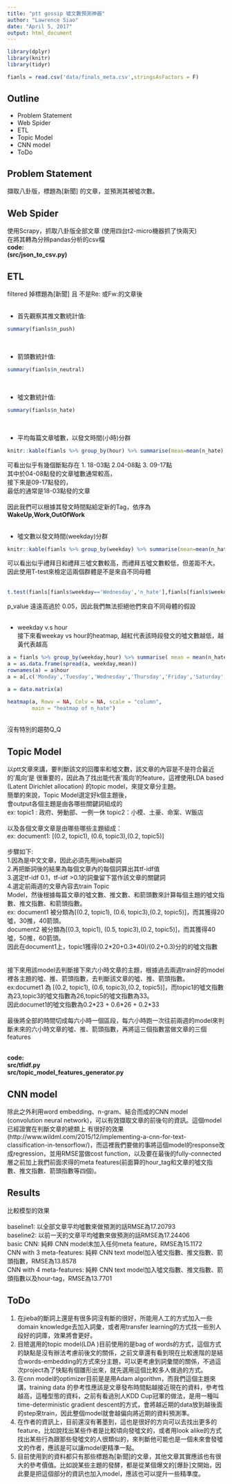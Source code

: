 ```yaml
---
title: "ptt gossip 噓文數預測神器"
author: "Lawrence Siao"
date: "April 5, 2017"
output: html_document
---
```


```r
library(dplyr)
library(knitr)
library(tidyr)

fianls = read.csv('data/finals_meta.csv',stringsAsFactors = F)

```
## Outline

* Problem Statement
* Web Spider
* ETL
* Topic Model
* CNN model
* ToDo

## Problem Statement

擷取八卦版，標題為[新聞] 的文章，並預測其被噓次數。

## Web Spider

使用Scrapy，抓取八卦版全部文章 (使用四台t2-micro機器抓了快兩天)<br>
在將其轉為分辨pandas分析的csv檔 <br>
**code:**<br>
**(src/json_to_csv.py)**

## ETL

filtered 掉標題為[新聞] 且 不是Re: 或Fw:的文章後 <br>
<br>

-   首先觀察其推文數統計值:<br>
```r
summary(fianls$n_push)
```
<br>

-   箭頭數統計值:<br>
```r
summary(fianls$n_neutral)
```
<br>

-   噓文數統計值:<br>
```r
summary(fianls$n_hate)
```
<br>

-   平均每篇文章噓數，以發文時間(小時)分群<br>


```r
knitr::kable(fianls %>% group_by(hour) %>% summarise(mean=mean(n_hate),sd=sd(n_hate)), format = "markdown")
```
可看出似乎有幾個斷點存在 1. 18-03點  2.04-08點 3. 09-17點 <br>
其中於04-08點發的文章噓數通常較高， <br>
接下來是09-17點發的， <br>
最低的通常是18-03點發的文章 <br>
<br>
因此我們可以根據其發文時間點給定新的Tag，依序為**WakeUp,Work,OutOfWork**<br>
<br>

-   噓文數以發文時間(weekday)分群<br>
```r
knitr::kable(fianls %>% group_by(weekday) %>% summarise(mean=mean(n_hate),sd=sd(n_hate)), format = "markdown")
```
可以看出似乎禮拜日和禮拜三噓文數較高，而禮拜五噓文數較低，但差距不大。<br>
因此使用T-test來檢定這兩個群體是不是來自不同母體<br>
<br>
```r
t.test(fianls[fianls$weekday=='Wednesday','n_hate'],fianls[fianls$weekday=='Friday','n_hate'])$p.value
```
p_value 遠遠高過於 0.05，因此我們無法拒絕他們來自不同母體的假設<br>
<br>

-   weekday v.s hour <br>
接下來看weekay vs hour的heatmap, 越紅代表該時段發文的噓文數越低，越黃代表越高<br>
```r

a = fianls %>% group_by(weekday,hour) %>% summarise( mean = mean(n_hate))
a = as.data.frame(spread(a, weekday,mean))
rownames(a) = a$hour
a = a[,c('Monday','Tuesday','Wednesday','Thursday','Friday','Saturday','Sunday')]

a = data.matrix(a)

heatmap(a, Rowv = NA, Colv = NA, scale = "column",
        main = "heatmap of n_hate")
```
<br>
沒有特別的趨勢Q_Q<br>

## Topic Model
以ptt文章來講，要判斷該文的回覆率和噓文數，該文章的內容是不是符合最近的'風向'是
很重要的，因此為了找出能代表'風向'的feature，這裡使用LDA based (Latent Dirichlet allocation) 的topic model，來提文章分主題。<br>
簡單的來說，Topic Model選定好k個主題後，<br>
會output各個主題是由各哪些關鍵詞組成的<br>
ex: topic1 : 政府、勞動部、一例一休  topic2：小模、土豪、命案、W飯店<br>
<br>
以及各個文章文章是由哪些哪些主題組成：<br>
ex: document1: [(0.2, topic1), (0.6, topic3),(0.2, topic5)]<br>
<br>
步驟如下:<br>
1.因為是中文文章，因此必須先用jieba斷詞<br>
2.再把斷詞後的結果為每個文章內的每個詞算出其tf-idf值<br>
3.選定tf-idf 0.1，tf-idf >0.1的詞彙留下當作該文章的關鍵詞<br>
4.選定前兩週的文章內容去train Topic<br> Model，然後根據每篇文章的噓文數、推文數、和箭頭數來計算每個主題的噓文指數、推文指數、和箭頭指數。<br>
ex: document1 被分類為[(0.2, topic1), (0.6, topic3),(0.2, topic5)]，而其獲得20噓，30推，40箭頭。<br>
document2 被分類為[(0.3, topic1), (0.5, topic3),(0.2, topic5)]，而其獲得40噓，50推，60箭頭。<br>
因此在document1上，topic1獲得(0.2\*20+0.3\*40)/(0.2+0.3)分的的噓文指數<br>
<br>
<br>
接下來用該model去判斷接下來六小時文章的主題，根據過去兩週train好的model裡各主題的噓、推、箭頭指數，去判斷該文章的噓、推、箭頭指數。<br>
ex:documet1 為 [(0.2, topic1), (0.6, topic3),(0.2, topic5)]，而topic1的噓文指數為23,topic3的噓文指數為26,topic5的噓文指數為33。<br>
因此documet1的噓文指數為0.2\*23 + 0.6\*26 + 0.2\*33<br>
<br>
最後將全部的時間切成每六小時一個區段，每六小時跑一次往前兩週的model來判斷未來的六小時文章的噓、推、箭頭指數，再將這三個指數當做文章的三個features<br>
<br>

**code:**<br>
**src/tfidf.py**<br>
**src/topic_model_features_generator.py**<br>

## CNN model 

除此之外利用word embedding、n-gram、結合而成的CNN model (convolution neural network)，可以有效擷取文章的前後句的資訊。這個model已經證實在判斷文章的總類上
有很好的效果(http://www.wildml.com/2015/12/implementing-a-cnn-for-text-classification-in-tensorflow/)，而這裡我們要做的事將這個model的response改成regression，並用RMSE當做cost function，以及要在最後的fully-connected層之前加上我們前面求得的meta features(前面算的hour_tag和文章的噓文指數、推文指數、箭頭指數等四個)。


## Results
比較模型的效果<br>
<br>
baseline1: 以全部文章平均噓數來做預測的話RMSE為17.20793<br>
baseline2: 以前一天的文章平均噓數來做預測的話RMSE為17.24406<br>
basic CNN: 純粹 CNN model未加入任何meta feature，RMSE為15.1172<br>
CNN with 3 meta-features: 純粹 CNN text model加入噓文指數、推文指數、箭頭指數，RMSE為13.8578<br>
CNN with 4 meta-features: 純粹 CNN text model加入噓文指數、推文指數、箭頭指數以及hour-tag，RMSE為13.7701<br>


## ToDo

1. 在jieba的斷詞上還是有很多詞沒有斷的很好，所能用人工的方式加入一些domain knowledge去加入詞彙，或者用transfer learning的方式找一些別人段好的詞庫，效果將會更好。
2. 目險選用的topic model(LDA )目前使用的是bag of words的方式，這個方式的缺點是沒有辦法考慮前後文的關係，之前文章還有看到現在比較進階的是結合words-embedding的方式來分主題，可以更考慮到詞彙間的關係，不過這次project為了快點有個雛形出來，就先選用這個比較多人做過的方式。
3. 在cnn model的optimizer目前是是用Adam algorithm，而我們這個主題來講，training data 的參考性應該是文章發布時間點越接近現在的資料，參考性越高，這種型態的資料，之前有看過別人KDD Cup冠軍的做法，是用一種叫time-deterministic gradient descent的方式，會將越近期的data放到越後面的step來train，因此整個model就會越偏向將近期的資料預測準。
4. 在作者的資訊上，目前還沒有著墨到，這也是很好的方向可以去找出更多的feature，比如說找出某些作者是比較頃向發噓文的，或者用look alike的方式找出某些行為跟那些發噓文的人很類似的，來判斷他可能也是一個未來會發噓文的作者，應該是可以讓model更精準一點。
5. 目前使用到的資料都只有那些標題為[新聞]的文章，其他文章其實應該也有很大的參考價值。比如說某些主題的發酵，都是從某個爆文的[爆卦]文開始，因此要是把這個部分的資訊也加入model，應該也可以提升一些精準度。







